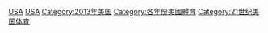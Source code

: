 {{Portal|美國}}
{{Year by category
|m=2
|c=0
|d=1
|y=3
|cat=美國體育
|sortkey=體育
|parent=各年份美國體育
|subcat=2013年美國
}}

[[Category:2013年各國體育|USA]]
[[Category:2013年北美洲體育|USA]]
[[Category:2013年美国|Category:2013年美国]]
[[Category:各年份美國體育|Category:各年份美國體育]]
[[Category:21世纪美国体育|Category:21世纪美国体育]]